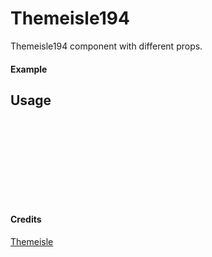 
<Meta of={Themeisle194} title="Themeisle/Themeisle194" />

# Themeisle194

Themeisle194 component with different props.

#### Example

<Canvas of={Themeisle194.Primary} />

## Usage

```ts
import { Themeisle194 } from "yadl-ui";

const Example = () => {
  return (
      <Themeisle194 />
  );
};

export default Example;
```

#### Credits
[Themeisle](https://themeisle.com/illustrations/)
